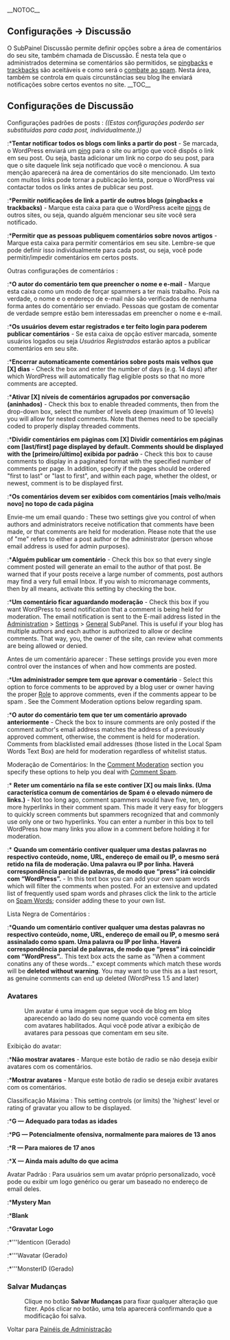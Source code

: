 {{Languages|
{{en|Settings Discussion SubPanel}}
{{ja|Settings Discussion SubPanel}}
{{pt-br|Painel Discussão}}
}}
{{Aviso}}
{{Ajuda}}
{{Traduz}}
__NOTOC__
==Configurações &rarr; Discussão==
O SubPainel Discussão permite definir opções sobre a área de comentários do seu site, também chamada de Discussão. É nesta tela que o administrados determina se comentários são permitidos, se [[pt-br:Glossário#PingBack|pingbacks]] e [[pt-br:Glossário#Trackback|trackbacks]] são aceitáveis e como será o [[pt-br:Combatendo Spam em Comentários|combate ao spam]].  Nesta área, também se controla em quais circunstâncias seu blog lhe enviará notificações sobre certos eventos no site.
{{Imagens|[[Image:painel-configuracao-discussao.png|750px]]|Painel Discussão}}
__TOC__

==Configurações de Discussão==
 
;Configurações padrões de posts : ''((Estas configurações poderão ser substituídas para cada post, individualmente.))''
:*'''Tentar notificar todos os blogs com links a partir do post''' - Se marcada, o WordPress  enviará um [[pt-br:Glossário#Ping|ping]] para o site ou artigo que você dispôs o link em seu post. Ou seja, basta adicionar um link no corpo do seu post, para que o site daquele link seja notificado que você o mencionou. A sua menção aparecerá na área de comentários do site mencionado. Um texto com muitos links pode tornar a publicação lenta, porque o WordPress  vai contactar todos os links antes de publicar seu post.

:*'''Permitir notificações de link a partir de outros blogs (pingbacks e trackbacks)''' - Marque esta caixa para que o WordPress aceite [[pt-br:Glossário#Ping|pings]] de outros sites, ou seja, quando alguém mencionar seu site você sera notificado.

:*'''Permitir que as pessoas publiquem comentários sobre novos artigos''' - Marque esta caixa para permitir comentários em seu site. Lembre-se que pode definir isso individualmente para cada post, ou seja, você pode permitir/impedir comentários em certos posts.

;Outras configurações de comentários : 
:*'''O autor do comentário tem que preencher o nome e e-mail ''' - Marque esta caixa como um modo de forçar spammers a ter mais trabalho. Pois na verdade, o nome e o endereço de e-mail não são verificados de nenhuma forma antes do comentário ser enviado. Pessoas que gostam de comentar de verdade sempre estão bem interessadas em preencher o nome e e-mail.
:*'''Os usuários devem estar registrados e ter feito login para poderem publicar comentários''' - Se esta caixa de opção estiver marcada, somente usuários logados ou seja ''Usuários Registrados'' estarão aptos a publicar comentários em seu site.
:*'''Encerrar automaticamente comentários sobre posts mais velhos que [X] dias''' - Check the box and enter the number of days (e.g. 14 days) after which WordPress will automatically flag eligible posts so that no more comments are accepted.
:*'''Ativar [X] níveis de comentários agrupados por conversação (aninhados)''' - Check this box to enable threaded comments, then from the drop-down box, select the number of levels deep (maximum of 10 levels) you will allow for nested comments.  Note that themes need to be specially coded to properly display threaded comments.
:*'''Dividir comentários em páginas com [X] Dividir comentários em páginas com [last/first] page displayed by default.  Comments should be displayed with the [primeiro/último] exibida por padrão''' - Check this box to cause comments to display in a paginated format with the specified number of comments per page.  In addition, specify if the pages should be ordered "first to last" or "last to first", and within each page, whether the oldest, or newest, comment is to be displayed first.
:*'''Os comentários devem ser exibidos com comentários [mais velho/mais novo] no topo de cada página'''


;Envie-me um email quando : These two settings give you control of when authors and administrators receive notification that comments have been made, or that comments are held for moderation.  Please note that the use of "me" refers to either a post author or the administrator (person whose email address is used for admin purposes).

:*'''Alguém publicar um comentário ''' - Check this box so that every single comment posted will generate an email to the author of that post. Be warned that if your posts receive a large number of comments, post authors may find a very full email Inbox. If you wish to micromanage comments, then by all means, activate this setting by checking the box.
:*'''Um comentário ficar aguardando moderação''' - Check this box if you want WordPress to send notification that a comment is being held for moderation.  The email notification is sent to the E-mail address listed in the [[Administration_Panels|Administration]] > [[Administration_Panels#General|Settings]] > [[Settings_General_SubPanel|General]]  SubPanel. This is useful if your blog has multiple authors and each author is authorized to allow or decline comments.  That way, you, the owner of the site, can review what comments are being allowed or denied.

;Antes de um comentário aparecer : These settings provide you even more control over the instances of when and how comments are posted.

:*'''Um administrador sempre tem que aprovar o comentário ''' - Select this option to force comments to be approved by a blog user or owner having the proper [[Roles_and_Capabilities|Role]] to approve comments, even if the comments appear to be spam .  See the Comment Moderation options below regarding spam.

:*'''O autor do comentário tem que ter um comentário aprovado anteriormente''' - Check the box to insure comments are only posted if the comment author's email address matches the address of a previously approved comment, otherwise, the comment is held for moderation.  Comments from blacklisted email addresses (those listed in the Local Spam Words Text Box) are held for moderation regardless of whitelist status. 

;Moderação de Comentários: In the [[Comment Moderation]] section you specify these options to help you deal with [[Comment Spam]]. 
:* '''Reter um comentário na fila se este contiver [X] ou mais links. (Uma característica comum de comentários de Spam é o elevado número de links.)''' - Not too long ago, comment spammers would have five, ten, or more hyperlinks in their comment spam. This made it very easy for bloggers to quickly screen comments but spammers recognized that and commonly use only one or two hyperlinks. You can enter a number in this box to tell WordPress how many links you allow in a comment before holding it for moderation.

:* '''Quando um comentário contiver qualquer uma destas palavras no respectivo conteúdo, nome, URL, endereço de email ou IP, o mesmo será retido na fila de moderação. Uma palavra ou IP por linha. Haverá correspondência parcial de palavras, de modo que “press” irá coincidir com “WordPress”.''' -  In this text box you can add your own spam words which will filter the comments when posted. For an extensive and updated list of frequently used spam words and phrases click the link to the article on [[Spam Words]]; consider adding these to your own list.

;Lista Negra de Comentários :
:*''' Quando um comentário contiver qualquer uma destas palavras no respectivo conteúdo, nome, URL, endereço de email ou IP, o mesmo será assinalado como spam. Uma palavra ou IP por linha. Haverá correspondência parcial de palavras, de modo que “press” irá coincidir com “WordPress”.'''.  This text box acts the same as "When a comment conatins any of these words..." except comments which match these words will be '''deleted without warning'''. You may want to use this as a last resort, as genuine comments can end up deleted (WordPress 1.5 and later)

===Avatares===
:Um avatar é uma imagem que segue você de blog em blog aparecendo ao lado do seu nome quando você comenta em sites com avatares habilitados. Aqui você pode ativar a exibição de avatares para pessoas que comentam em seu site.
{{Imagens|[[Image:painel-disc-avatares.png]]|Área de seleção de tipo de avatar}}

; Exibição do avatar:
:*'''Não mostrar avatares''' - Marque este botão de radio se não deseja exibir avatares com os comentários.
:*'''Mostrar avatares''' - Marque este botão de radio se deseja exibir avatares com os comentários.

;Classificação Máxima : This setting controls (or limits) the 'highest' level or rating of gravatar you allow to be displayed.  
:*'''G — Adequado para todas as idades'''
:*'''PG — Potencialmente ofensiva, normalmente para maiores de 13 anos'''
:*'''R — Para maiores de 17 anos'''
:*'''X — Ainda mais adulto do que acima'''

;Avatar Padrão : Para usuários sem um avatar próprio personalizado, você pode ou exibir um logo genérico ou gerar um baseado no endereço de email deles.
:*'''Mystery Man'''
:*'''Blank'''
:*'''Gravatar Logo'''
:*'''Identicon (Gerado)
:*'''Wavatar (Gerado)
:*'''MonsterID (Gerado)

===Salvar Mudanças===
:Clique no botão '''Salvar Mudanças''' para fixar qualquer alteração que fizer. Após clicar no botão, uma tela aparecerá confirmando que a modificação foi salva.

Voltar para [[pt-br:Painéis de Administração| Painéis de Administração]]

{{Painel de Administração}}
{{AjudaPainel}}
{{DEFAULTSORT:D}}